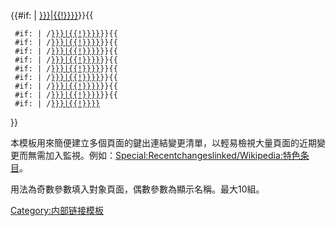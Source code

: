 {{#if: {{{1}}}| [[Special:Recentchangeslinked/{{{1}}}{{#if:{{{2|}}}|{{!}}{{{2|}}}}}]]}}{{
  #if: {{{3|}}}| /[[Special:Recentchangeslinked/{{{3}}}{{#if:{{{4|}}}|{{!}}{{{4|}}}}}]]}}{{
  #if: {{{5|}}}| /[[Special:Recentchangeslinked/{{{5}}}{{#if:{{{2|}}}|{{!}}{{{6|}}}}}]]}}{{
  #if: {{{7|}}}| /[[Special:Recentchangeslinked/{{{7}}}{{#if:{{{8|}}}|{{!}}{{{8|}}}}}]]}}{{
  #if: {{{9|}}}| /[[Special:Recentchangeslinked/{{{9}}}{{#if:{{{10|}}}|{{!}}{{{10|}}}}}]]}}{{
  #if: {{{11|}}}| /[[Special:Recentchangeslinked/{{{11}}}{{#if:{{{12|}}}|{{!}}{{{12|}}}}}]]}}{{
  #if: {{{13|}}}| /[[Special:Recentchangeslinked/{{{13}}}{{#if:{{{14|}}}|{{!}}{{{14|}}}}}]]}}{{
  #if: {{{15|}}}| /[[Special:Recentchangeslinked/{{{15}}}{{#if:{{{16|}}}|{{!}}{{{16|}}}}}]]}}{{
  #if: {{{17|}}}| /[[Special:Recentchangeslinked/{{{17}}}{{#if:{{{18|}}}|{{!}}{{{18|}}}}}]]}}{{
  #if: {{{19|}}}| /[[Special:Recentchangeslinked/{{{19}}}{{#if:{{{20|}}}|{{!}}{{{20|}}}}}]]
}}<noinclude>

本模板用來簡便建立多個頁面的鍵出連結變更清單，以輕易檢視大量頁面的近期變更而無需加入監視。例如：[[Special:Recentchangeslinked/Wikipedia:特色条目]]。

用法為奇數參數填入對象頁面，偶數參數為顯示名稱。最大10組。

{{tlx|rcl|<對象頁面>|<顯示名稱>}}

[[Category:内部链接模板]]
</noinclude>